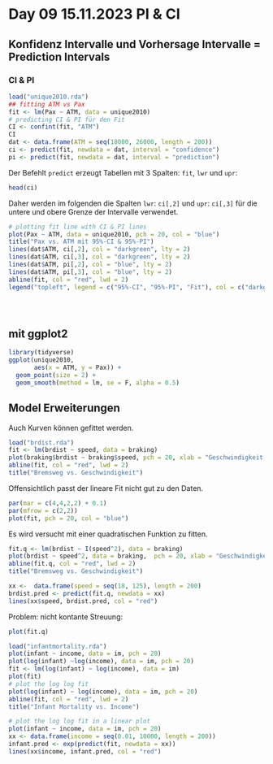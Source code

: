 # Day 09 15.11.2023 PI & CI {.unnumbered}

## Konfidenz Intervalle und Vorhersage Intervalle = Prediction Intervals

### CI & PI

```r
load("unique2010.rda")
## fitting ATM vs Pax
fit <- lm(Pax ~ ATM, data = unique2010)
# predicting CI & PI für den Fit
CI <- confint(fit, "ATM")
CI
dat <- data.frame(ATM = seq(18000, 26000, length = 200))
ci <- predict(fit, newdata = dat, interval = "confidence")
pi <- predict(fit, newdata = dat, interval = "prediction")
```

Der Befehlt `predict` erzeugt Tabellen mit 3 Spalten: `fit`, `lwr` und `upr`:

```r
head(ci)
```

Daher werden im folgenden die Spalten `lwr`: `ci[,2]` und `upr`: `ci[,3]` für die untere und obere Grenze der Intervalle verwendet.

```r
# plotting fit line with CI & PI lines
plot(Pax ~ ATM, data = unique2010, pch = 20, col = "blue")
title("Pax vs. ATM mit 95%-CI & 95%-PI")
lines(dat$ATM, ci[,2], col = "darkgreen", lty = 2)
lines(dat$ATM, ci[,3], col = "darkgreen", lty = 2)
lines(dat$ATM, pi[,2], col = "blue", lty = 2)
lines(dat$ATM, pi[,3], col = "blue", lty = 2)
abline(fit, col = "red", lwd = 2)
legend("topleft", legend = c("95%-CI", "95%-PI", "Fit"), col = c("darkgreen", "blue", "red"), lty = c(2,2,1), lwd = c(2,2,2))





```

## mit ggplot2

```r
library(tidyverse)
ggplot(unique2010,
       aes(x = ATM, y = Pax)) +
  geom_point(size = 2) +
  geom_smooth(method = lm, se = F, alpha = 0.5)
```

## Model Erweiterungen

Auch Kurven können gefittet werden.

```r
load("brdist.rda")
fit <- lm(brdist ~ speed, data = braking)
plot(braking$brdist ~ braking$speed, pch = 20, xlab = "Geschwindigkeit[km/h]", ylab = "Bremsweg [m]", col = "blue")
abline(fit, col = "red", lwd = 2)
title("Bremsweg vs. Geschwindigkeit")

```

Offensichtlich passt der lineare Fit nicht gut zu den Daten.

```r
par(mar = c(4,4,2,2) + 0.1)
par(mfrow = c(2,2))
plot(fit, pch = 20, col = "blue")

```

Es wird versucht mit einer quadratischen Funktion zu fitten.

```r
fit.q <- lm(brdist ~ I(speed^2), data = braking)
plot(brdist ~ speed^2, data = braking,  pch = 20, xlab = "Geschwindigkeit[km/h]", ylab = "Bremsweg [m]", col = "blue")
abline(fit.q, col = "red", lwd = 2)
title("Bremsweg vs. Geschwindigkeit")

xx <-  data.frame(speed = seq(18, 125), length = 200)
brdist.pred <- predict(fit.q, newdata = xx)
lines(xx$speed, brdist.pred, col = "red")
```

Problem: nicht kontante Streuung:

```r
plot(fit.q)
```

```r
load("infantmortality.rda")
plot(infant ~ income, data = im, pch = 20)
plot(log(infant) ~log(income), data = im, pch = 20)
fit <- lm(log(infant) ~ log(income), data = im)
plot(fit)
# plot the log log fit
plot(log(infant) ~ log(income), data = im, pch = 20)
abline(fit, col = "red", lwd = 2)
title("Infant Mortality vs. Income")

# plot the log log fit in a linear plot
plot(infant ~ income, data = im, pch = 20)
xx <- data.frame(income = seq(0.01, 10000, length = 200))
infant.pred <- exp(predict(fit, newdata = xx))
lines(xx$income, infant.pred, col = "red")




```
